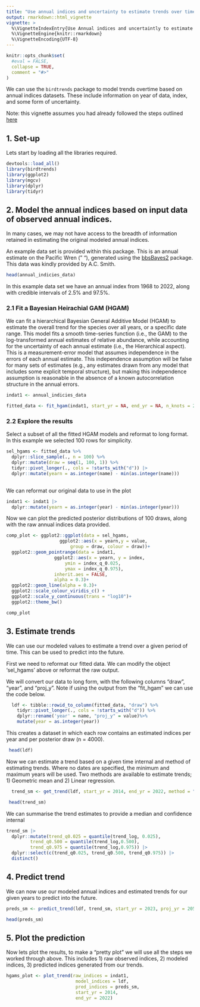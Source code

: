 ```yaml
---
title: "Use annual indices and uncertainty to estimate trends over time"
output: rmarkdown::html_vignette
vignette: >
  %\VignetteIndexEntry{Use Annual indices and uncertaintly to estimate trends over time}
  %\VignetteEngine{knitr::rmarkdown}
  %\VignetteEncoding{UTF-8}
---
```


```r
knitr::opts_chunk$set(
  #eval = FALSE,
  collapse = TRUE,
  comment = "#>"
)
```


We can use the `birdtrends` package to model trends overtime based on annual indices datasets. These include information on year of data, index, and some form of uncertainty. 

Note: this vignette assumes you had already followed the steps outlined [here](https://ninoxconsulting.github.io/birdtrends/articles/Getting_started.html)

## 1. Set-up

Lets start by loading all the libraries required.

```r
devtools::load_all()
library(birdtrends)
library(ggplot2)
library(mgcv)
library(dplyr)
library(tidyr)

```


## 2. Model the annual indices based on input data of observed annual indices. 

In many cases, we may not have access to the breadth of information retained in estimating the original modeled annual indices. 

An example data set is provided within this package. This is an annual estimate on the Pacific Wren (" "), generated using the [bbsBayes2](https://bbsbayes.github.io/bbsBayes2/) package. This data was kindly provided by A.C. Smith. 

```r

head(annual_indicies_data)

```

In this example data set we have an annual index from 1968 to 2022, along with credible intervals of 2.5% and 97.5%. 

### 2.1 Fit a Bayesian Heirachial GAM (HGAM)

We can fit a hierarchical Bayesian General Additive Model (HGAM) to estimate the overall trend for the species over all years, or a specific date range. This model fits a smooth time-series function (i.e., the GAM) to the log-transformed annual estimates of relative abundance, while accounting for the uncertainty of each annual estimate (i.e., the Hierarchical aspect). This is a measurement-error model that assumes independence in the errors of each annual estimate. This independence assumption will be false for many sets of estimates (e.g., any estimates drawn from any model that includes some explicit temporal structure), but making this independence assumption is reasonable in the absence of a known autocorrelation structure in the annual errors. 


```r

indat1 <- annual_indicies_data

fitted_data <- fit_hgam(indat1, start_yr = NA, end_yr = NA, n_knots = 22)

```

### 2.2 Explore the results

Select a subset of all the fitted HGAM models and reformat to long format. 
In this example we selected 100 rows for simplicity. 


```r
sel_hgams <- fitted_data %>%
  dplyr::slice_sample(., n = 100) %>%  
  dplyr::mutate(draw = seq(1, 100, 1)) %>% 
  tidyr::pivot_longer(., cols = !starts_with("d")) |> 
  dplyr::mutate(yearn = as.integer(name) - min(as.integer(name)))
         

```

We can reformat our original data to use in the plot 

```r
indat1 <- indat1 |> 
  dplyr::mutate(yearn = as.integer(year) - min(as.integer(year)))  

```

Now we can plot the predicted posterior distributions of 100 draws, along with the raw annual indices data provided. 

```r
comp_plot <- ggplot2::ggplot(data = sel_hgams,
                    ggplot2::aes(x = yearn,y = value,
                        group = draw, colour = draw))+
  ggplot2::geom_pointrange(data = indat1,
                  ggplot2::aes(x = yearn, y = index,
                      ymin = index_q_0.025,
                      ymax = index_q_0.975),
                  inherit.aes = FALSE,
                  alpha = 0.3)+
  ggplot2::geom_line(alpha = 0.3)+
  ggplot2::scale_colour_viridis_c() +
  ggplot2::scale_y_continuous(trans = "log10")+
  ggplot2::theme_bw()

```

```r
comp_plot
```


## 3. Estimate trends

We can use our modeled values to estimate a trend over a given period of time. This can be used to predict into the future. 

First we need to reformat our fitted data. We can modify the object 'sel_hgams' above or reformat the raw output. 

We will convert our data to long form, with the following columns "draw", "year", and "proj_y". Note if using the output from the "fit_hgam" we can use the code below. 

```r
  ldf <- tibble::rowid_to_column(fitted_data, "draw") %>%
    tidyr::pivot_longer(., cols = !starts_with("d")) %>%
    dplyr::rename('year' = name, "proj_y" = value)%>%
    mutate(year = as.integer(year))

```
This creates a dataset in which each row contains an estimated indices per year and per posterior draw (n = 4000). 

```r
 head(ldf)
```


Now we can estimate a trend based on a given time internal and method of estimating trends. 
Where no dates are specified, the minimum and maximum years will be used. Two methods are available to estimate trends; 1) Geometric mean and 2) Linear regression. 


```r
  trend_sm <- get_trend(ldf, start_yr = 2014, end_yr = 2022, method = "gmean")

```

```r
 head(trend_sm)
```

We can summarise the trend estimates to provide a median and confidence internal

```r
trend_sm |> 
  dplyr::mutate(trend_q0.025 = quantile(trend_log, 0.025),
         trend_q0.500 = quantile(trend_log,0.500),
         trend_q0.975 = quantile(trend_log,0.975)) |> 
  dplyr::select(c(trend_q0.025, trend_q0.500, trend_q0.975)) |> 
  distinct()

```

## 4. Predict trend

We can now use our modeled annual indices and estimated trends for our given years to predict into the future. 

```r
preds_sm <- predict_trend(ldf, trend_sm, start_yr = 2023, proj_yr = 2050)
```


```r
head(preds_sm)
```



## 5. Plot the prediction 

Now lets plot the results, to make a "pretty plot" we will use all the steps we worked through above. This includes 1) raw observed indices, 2) modeled indices, 3) predicted indices generated from our trends. 


```r

hgams_plot <- plot_trend(raw_indices = indat1, 
                          model_indices = ldf, 
                          pred_indices = preds_sm,
                          start_yr = 2014, 
                          end_yr = 2022)

```


